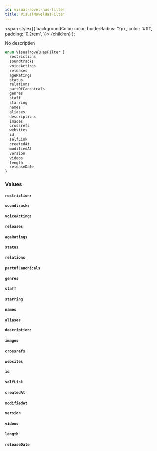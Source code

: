 ```yaml
---
id: visual-novel-has-filter
title: VisualNovelHasFilter
---
```


<span
style={{
      backgroundColor: color,
      borderRadius: '2px',
      color: '#fff',
      padding: '0.2rem',
    }}>
{children}
</span>
);

No description

```graphql
enum VisualNovelHasFilter {
  restrictions
  soundtracks
  voiceActings
  releases
  ageRatings
  status
  relations
  partOfCanonicals
  genres
  staff
  starring
  names
  aliases
  descriptions
  images
  crossrefs
  websites
  id
  selfLink
  createdAt
  modifiedAt
  version
  videos
  length
  releaseDate
}
```

### Values

#### `restrictions`

#### `soundtracks`

#### `voiceActings`

#### `releases`

#### `ageRatings`

#### `status`

#### `relations`

#### `partOfCanonicals`

#### `genres`

#### `staff`

#### `starring`

#### `names`

#### `aliases`

#### `descriptions`

#### `images`

#### `crossrefs`

#### `websites`

#### `id`

#### `selfLink`

#### `createdAt`

#### `modifiedAt`

#### `version`

#### `videos`

#### `length`

#### `releaseDate`
